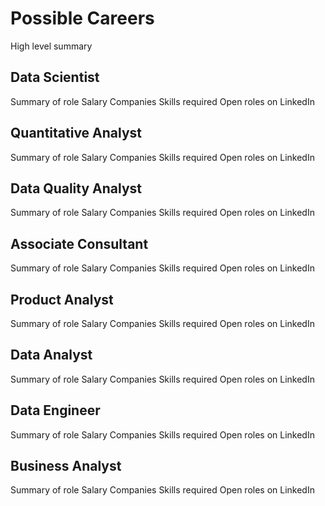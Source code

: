 # Possible Careers {-#possible-careers}

High level summary

## Data Scientist {-#data-scientist}

Summary of role
Salary
Companies
Skills required
Open roles on LinkedIn

## Quantitative Analyst {-#quantitative-analyst}

Summary of role
Salary
Companies
Skills required
Open roles on LinkedIn

## Data Quality Analyst {-#data-quality-analyst}

Summary of role
Salary
Companies
Skills required
Open roles on LinkedIn


## Associate Consultant {-#associate-consultant}

Summary of role
Salary
Companies
Skills required
Open roles on LinkedIn


## Product Analyst {-#product-analyst}

Summary of role
Salary
Companies
Skills required
Open roles on LinkedIn

## Data Analyst {-#data-analyst}

Summary of role
Salary
Companies
Skills required
Open roles on LinkedIn

## Data Engineer {-#data-engineer}

Summary of role
Salary
Companies
Skills required
Open roles on LinkedIn

## Business Analyst {-#business-analyst}

Summary of role
Salary
Companies
Skills required
Open roles on LinkedIn


